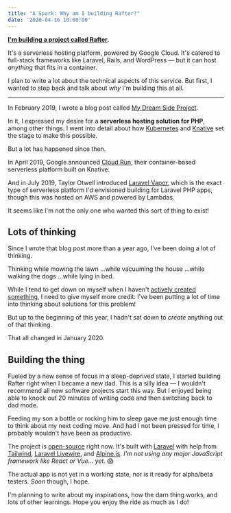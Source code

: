 ```yaml
---
title: "A Spark: Why am I building Rafter?"
date: '2020-04-16 10:00:00'
---
```


**[I'm building a project called Rafter](https://github.com/jplhomer/rafter)**.

It's a serverless hosting platform, powered by Google Cloud. It's catered to full-stack frameworks like Laravel, Rails, and WordPress — but it can host _anything_ that fits in a container.

I plan to write a lot about the technical aspects of this service. But first, I wanted to step back and talk about _why_ I'm building this at all.

---

In February 2019, I wrote a blog post called [My Dream Side Project](https://creative.jplhomer.org/009-my-dream-side-project/).

In it, I expressed my desire for a **serverless hosting solution for PHP**, among other things. I went into detail about how [Kubernetes](https://kubernetes.io/) and [Knative](https://knative.dev/) set the stage to make this possible.

But a lot has happened since then.

In April 2019, Google announced [Cloud Run](https://cloud.google.com/blog/products/serverless/announcing-cloud-run-the-newest-member-of-our-serverless-compute-stack), their container-based serverless platform built on Knative.

And in July 2019, Taylor Otwell introduced [Laravel Vapor](https://www.youtube.com/watch?v=XsPeWjKAUt0), which is the exact type of serverless platform I'd envisioned building for Laravel PHP apps, though this was hosted on AWS and powered by Lambdas.

It seems like I'm not the only one who wanted this sort of thing to exist!

## Lots of thinking

Since I wrote that blog post more than a year ago, I've been doing a lot of thinking.

Thinking while mowing the lawn
...while vacuuming the house
...while walking the dogs
...while lying in bed.

While I tend to get down on myself when I haven't [actively created something](https://creative.jplhomer.org/011-creativity-consumption/), I need to give myself more credit: I've been putting a lot of time into thinking about solutions for this problem!

But up to the beginning of this year, I hadn't sat down to _create_ anything out of that thinking.

That all changed in January 2020.

## Building the thing

Fueled by a new sense of focus in a sleep-deprived state, I started building Rafter right when I became a new dad. This is a silly idea — I wouldn't recommend all new software projects start this way. But I enjoyed being able to knock out 20 minutes of writing code and then switching back to dad mode.

Feeding my son a bottle or rocking him to sleep gave me just enough time to think about my next coding move. And had I not been pressed for time, I probably wouldn't have been as productive.

The project is [open-source](https://github.com/jplhomer/rafter) right now. It's built with [Laravel](https://laravel.com/) with help from [Tailwind](https://tailwindcss.com), [Laravel Livewire](https://laravel-livewire.com/), and [Alpine.js](https://github.com/alpinejs/alpine). _I'm not using any major JavaScript framework like React or Vue... yet_. 😱

The actual app is not yet in a working state, nor is it ready for alpha/beta testers. _Soon_ though, I hope.

I'm planning to write about my inspirations, how the darn thing works, and lots of other learnings. Hope you enjoy the ride as much as I do!
